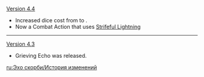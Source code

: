 {{Change History/Header}}
[[Version 4.4]]
* Increased dice cost from {{TCG Cost|0|Matching}} to {{TCG Cost|3|Electro}}.
* Now a Combat Action that uses [[Strifeful Lightning]]
----
[[Version 4.3]]
* Grieving Echo was released.
<noinclude>
[[ru:Эхо скорби/История изменений]]
</noinclude>